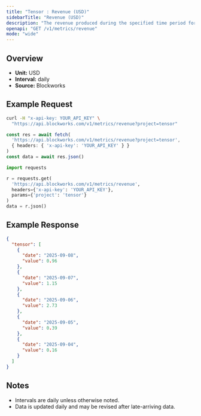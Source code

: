 ```yaml
---
title: "Tensor : Revenue (USD)"
sidebarTitle: "Revenue (USD)"
description: "The revenue produced during the specified time period for given project."
openapi: "GET /v1/metrics/revenue"
mode: "wide"
---
```


## Overview

- **Unit:** USD
- **Interval:** daily
- **Source:** Blockworks

## Example Request

<CodeGroup>

```bash cURL
curl -H "x-api-key: YOUR_API_KEY" \
  "https://api.blockworks.com/v1/metrics/revenue?project=tensor"
```

```typescript TypeScript
const res = await fetch(
  'https://api.blockworks.com/v1/metrics/revenue?project=tensor',
  { headers: { 'x-api-key': 'YOUR_API_KEY' } }
)
const data = await res.json()
```

```python Python
import requests

r = requests.get(
  'https://api.blockworks.com/v1/metrics/revenue',
  headers={'x-api-key': 'YOUR_API_KEY'},
  params={'project': 'tensor'}
)
data = r.json()
```

</CodeGroup>

## Example Response

```json
{
  "tensor": [
    {
      "date": "2025-09-08",
      "value": 0.96
    },
    {
      "date": "2025-09-07",
      "value": 1.15
    },
    {
      "date": "2025-09-06",
      "value": 2.73
    },
    {
      "date": "2025-09-05",
      "value": 0.39
    },
    {
      "date": "2025-09-04",
      "value": 0.16
    }
  ]
}
```

## Notes
- Intervals are daily unless otherwise noted.
- Data is updated daily and may be revised after late-arriving data.
